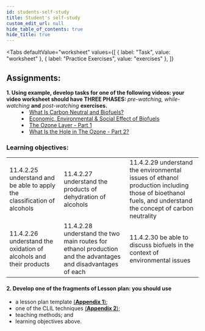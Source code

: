 ```yaml
---
id: students-self-study
title: Student's self-study
custom_edit_url: null
hide_table_of_contents: true
hide_title: true
---
```



<Tabs
  defaultValue="worksheet"
  values={[
    { label: "Task", value: "worksheet" },
    { label: "Practice Exercises", value: "exercises" },
  ]}
>

<TabItem value="worksheet">

## Assignments:

<dl>
  <dt>
    <strong>
      1. Using example, develop tasks for one of the following videos: your
      video worksheet should have THREE PHASES:
    </strong>
    <em> pre-watching, while-watching</em> <strong>and</strong> <em>
      post-watching
    </em> <strong>exercises.</strong>
  </dt>
  <dd>
    <li>
      <a href='https://youtu.be/I7VaTFscyFE'>
        What Is Carbon Neutral and Biofuels?
      </a>
    </li>
    <li>
      <a href='https://www.youtube.com/watch?v=UfZK727QMko'>
        Economic, Environmental & Social Effect of Biofuels
      </a>
    </li>
    <li>
      <a href='https://youtu.be/J0bx2BuxT-I'>
        The Ozone Layer - Part 1
      </a>
    </li>
    <li>
      <a href='https://youtu.be/WLqRBc4oxDk'>
        What Is the Hole in The Ozone - Part 2?
      </a>
    </li>
  </dd>
</dl>

### Learning objectives:

<table>
  <tr>
    <td>
      11.4.2.25 understand and be able to apply the classification of alcohols
    </td>
    <td>11.4.2.27 understand the products of dehydration of alcohols</td>
    <td>
      11.4.2.29 understand the environmental issues of ethanol production including those of bioethanol fuels, and understand the concept of carbon neutrality
    </td>
  </tr>
  <tr>
    <td>
      11.4.2.26 understand the oxidation of alcohols and their products
    </td>
    <td>
      11.4.2.28 understand the two main routes for ethanol production and the advantages and disadvantages of each
    </td>
    <td>
      11.4.2.30 be able to discuss biofuels in the context of environmental issues
    </td>
  </tr>
</table>

#### 2. Develop one of the fragments of Lesson plan: you should use

- a lesson plan template [(**Appendix 1**)](../appendix/1);
- one of the CLIL techniques [(**Appendix 2**)](../appendix/2);
- teaching methods; and
- learning objectives above.

</TabItem>

<TabItem value="exercises">
  <Frame src="https://learningapps.org/watch?v=p1ew05ugc21" height="480px" />
</TabItem>

</Tabs>

